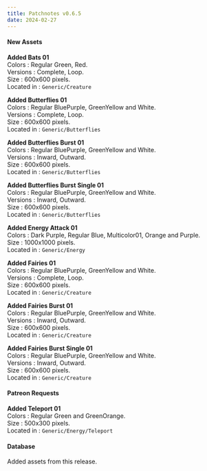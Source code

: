 ```yaml
---
title: Patchnotes v0.6.5
date: 2024-02-27
---
```


#### New Assets

**Added Bats 01**  
Colors : Regular Green, Red.  
Versions : Complete, Loop.  
Size : 600x600 pixels.  
Located in : ``Generic/Creature``

**Added Butterflies 01**  
Colors : Regular BluePurple, GreenYellow and White.  
Versions : Complete, Loop.  
Size : 600x600 pixels.  
Located in : ``Generic/Butterflies``

**Added Butterflies Burst 01**  
Colors : Regular BluePurple, GreenYellow and White.  
Versions : Inward, Outward.  
Size : 600x600 pixels.  
Located in : ``Generic/Butterflies``

**Added Butterflies Burst Single 01**  
Colors : Regular BluePurple, GreenYellow and White.  
Versions : Inward, Outward.  
Size : 600x600 pixels.  
Located in : ``Generic/Butterflies``

**Added Energy Attack 01**  
Colors : Dark Purple, Regular Blue, Multicolor01, Orange and Purple.  
Size : 1000x1000 pixels.  
Located in : ``Generic/Energy``

**Added Fairies 01**  
Colors : Regular BluePurple, GreenYellow and White.  
Versions : Complete, Loop.  
Size : 600x600 pixels.  
Located in : ``Generic/Creature``

**Added Fairies Burst 01**  
Colors : Regular BluePurple, GreenYellow and White.  
Versions : Inward, Outward.  
Size : 600x600 pixels.  
Located in : ``Generic/Creature``

**Added Fairies Burst Single 01**  
Colors : Regular BluePurple, GreenYellow and White.  
Versions : Inward, Outward.  
Size : 600x600 pixels.  
Located in : ``Generic/Creature``

#### Patreon Requests

**Added Teleport 01**  
Colors : Regular Green and GreenOrange.  
Size : 500x300 pixels.  
Located in : ``Generic/Energy/Teleport``

#### Database

Added assets from this release.







